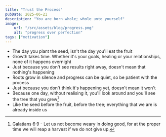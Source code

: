 ```yaml
---
title: "Trust the Process"
pubDate: 2025-06-21
description: "You are born whole; whole unto yourself"
image:
    url: "/src/assets/blog/progress.png"
    alt: "progress over perfection"
tags: ["motivation"]
---
```


<BlogLayout
    title={frontmatter.title}
    description={frontmatter.description}
    image={frontmatter.image.url}
    alt={frontmatter.image.alt}
    date={(frontmatter.pubDate).toString().slice(0,10)}
    tags={frontmatter.tags}>

<span>

- The day you plant the seed, isn't the day you'll eat the fruit
- Growth takes time. Whether it's your goals, healing or your relationships, none of it happens overnight
- Just because you don't see results right away, doesn't mean that nothing's happening
- Roots grow in silence and progress can be quiet, so be patient with the process
- Just because you don't think it's happening yet, doesn't mean it won't
- Because one day, without realising it, you'll look around and you'll see the tree that you grew[^1]
- Like the seed before the fruit, before the tree; everything that we are is already inside us

[^1]:Galatians 6:9 - Let us not become weary in doing good, for at the proper time we will reap a harvest if we do not give up.
</span>
</BlogLayout>
